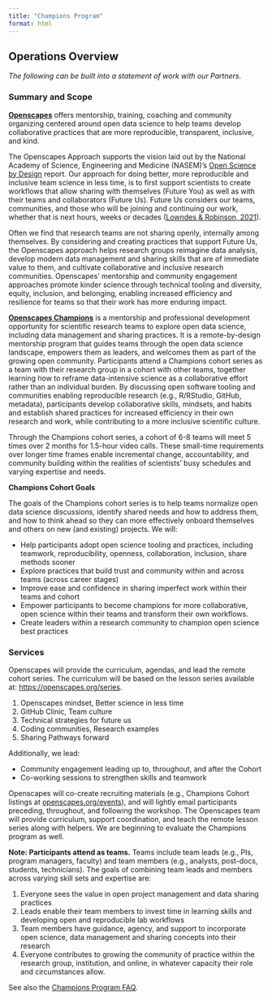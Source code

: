 ```yaml
---
title: "Champions Program"
format: html
---
```


## Operations Overview

*The following can be built into a statement of work with our Partners.*

### Summary and Scope

[**Openscapes**](https://www.openscapes.org/) offers mentorship, training, coaching and community organizing centered around open data science to help teams develop collaborative practices that are more reproducible, transparent, inclusive, and kind.

The Openscapes Approach supports the vision laid out by the National Academy of Science, Engineering and Medicine (NASEM)'s [Open Science by Design](https://www.nap.edu/catalog/25116/open-science-by-design-realizing-a-vision-for-21st-century) report. Our approach for doing better, more reproducible and inclusive team science in less time, is to first support scientists to create workflows that allow sharing with themselves (Future You) as well as with their teams and collaborators (Future Us). Future Us considers our teams, communities, and those who will be joining and continuing our work, whether that is next hours, weeks or decades ([Lowndes & Robinson, 2021](https://www.openscapes.org/blog/2021/08/01/sortee-plenary/)).

Often we find that research teams are not sharing openly, internally among themselves. By considering and creating practices that support Future Us, the Openscapes approach helps research groups reimagine data analysis, develop modern data management and sharing skills that are of immediate value to them, and cultivate collaborative and inclusive research communities. Openscapes' mentorship and community engagement approaches promote kinder science through technical tooling and diversity, equity, inclusion, and belonging, enabling increased efficiency and resilience for teams so that their work has more enduring impact.

[**Openscapes Champions**](https://www.openscapes.org/champions) is a mentorship and professional development opportunity for scientific research teams to explore open data science, including data management and sharing practices. It is a remote-by-design mentorship program that guides teams through the open data science landscape, empowers them as leaders, and welcomes them as part of the growing open community. Participants attend a Champions cohort series as a team with their research group in a cohort with other teams, together learning how to reframe data-intensive science as a collaborative effort rather than an individual burden. By discussing open software tooling and communities enabling reproducible research (e.g., R/RStudio, GitHub, metadata), participants develop collaborative skills, mindsets, and habits and establish shared practices for increased efficiency in their own research and work, while contributing to a more inclusive scientific culture.

Through the Champions cohort series, a cohort of 6-8 teams will meet 5 times over 2 months for 1.5-hour video calls. These small-time requirements over longer time frames enable incremental change, accountability, and community building within the realities of scientists' busy schedules and varying expertise and needs.

**Champions Cohort Goals**

The goals of the Champions cohort series is to help teams normalize open data science discussions, identify shared needs and how to address them, and how to think ahead so they can more effectively onboard themselves and others on new (and existing) projects. We will:

-   Help participants adopt open science tooling and practices, including teamwork, reproducibility, openness, collaboration, inclusion, share methods sooner
-   Explore practices that build trust and community within and across teams (across career stages)
-   Improve ease and confidence in sharing imperfect work within their teams and cohort
-   Empower participants to become champions for more collaborative, open science within their teams and transform their own workflows.
-   Create leaders within a research community to champion open science best practices

### Services

Openscapes will provide the curriculum, agendas, and lead the remote cohort series. The curriculum will be based on the lesson series available at: <https://openscapes.org/series>.

1.  Openscapes mindset, Better science in less time
2.  GitHub Clinic, Team culture
3.  Technical strategies for future us
4.  Coding communities, Research examples
5.  Sharing Pathways forward

Additionally, we lead:

-   Community engagement leading up to, throughout, and after the Cohort
-   Co-working sessions to strengthen skills and teamwork

Openscapes will co-create recruiting materials (e.g., Champions Cohort listings at [openscapes.org/events](https://openscapes.github.io/events/#category=Champions%20Cohort)), and will lightly email participants preceding, throughout, and following the workshop. The Openscapes team will provide curriculum, support coordination, and teach the remote lesson series along with helpers. We are beginning to evaluate the Champions program as well.

**Note: Participants attend as teams.** Teams include team leads (e.g., PIs, program managers, faculty) and team members (e.g., analysts, post-docs, students, technicians). The goals of combining team leads and members across varying skill sets and expertise are:

1)  Everyone sees the value in open project management and data sharing practices
2)  Leads enable their team members to invest time in learning skills and developing open and reproducible lab workflows
3)  Team members have guidance, agency, and support to incorporate open science, data management and sharing concepts into their research
4)  Everyone contributes to growing the community of practice within the research group, institution, and online, in whatever capacity their role and circumstances allow.

See also the [Champions Program FAQ](https://openscapes.org/faq).
